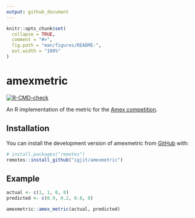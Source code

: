 ```yaml
---
output: github_document
---
```


<!-- README.md is generated from README.Rmd. Please edit that file -->

```r
knitr::opts_chunk$set(
  collapse = TRUE,
  comment = "#>",
  fig.path = "man/figures/README-",
  out.width = "100%"
)
```

# amexmetric

<!-- badges: start -->
[![R-CMD-check](https://github.com/igjit/amexmetric/workflows/R-CMD-check/badge.svg)](https://github.com/igjit/amexmetric/actions)
<!-- badges: end -->

An R implementation of the metric for the [Amex competition](https://www.kaggle.com/competitions/amex-default-prediction).

## Installation

You can install the development version of amexmetric from [GitHub](https://github.com/) with:

``` r
# install.packages("remotes")
remotes::install_github("igjit/amexmetric")
```

## Example

```r
actual <- c(1, 1, 0, 0)
predicted <- c(0.9, 0.2, 0.8, 0)

amexmetric::amex_metric(actual, predicted)
```
